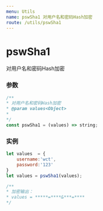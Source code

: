 ```yaml
---
menu: Utils
name: pswSha1 对用户名和密码Hash加密
route: /utils/pswSha1
---
```


# pswSha1
对用户名和密码Hash加密

### 参数

```typescript
/**
* 对用户名和密码Hash加密
* @param values<Object>
*
*/
const pswSha1 = (values) => string;
```

### 实例

```javascript
let values  = {
    username:'wct',
    password:'123'
}
let values = pswSha1(values);

/**
* 加密输出：
* values = *****=****&***=****
*/

```